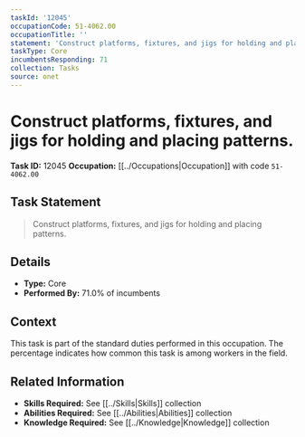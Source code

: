 ```yaml
---
taskId: '12045'
occupationCode: 51-4062.00
occupationTitle: ''
statement: 'Construct platforms, fixtures, and jigs for holding and placing patterns.'
taskType: Core
incumbentsResponding: 71
collection: Tasks
source: onet
---
```

# Construct platforms, fixtures, and jigs for holding and placing patterns.

**Task ID:** 12045
**Occupation:** [[../Occupations|Occupation]] with code `51-4062.00`

## Task Statement

> Construct platforms, fixtures, and jigs for holding and placing patterns.

## Details

- **Type:** Core
- **Performed By:** 71.0% of incumbents

## Context

This task is part of the standard duties performed in this occupation. The percentage indicates how common this task is among workers in the field.

## Related Information

- **Skills Required:** See [[../Skills|Skills]] collection
- **Abilities Required:** See [[../Abilities|Abilities]] collection
- **Knowledge Required:** See [[../Knowledge|Knowledge]] collection
